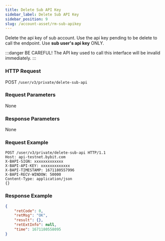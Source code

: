```yaml
---
title: Delete Sub API Key
sidebar_label: Delete Sub API Key
sidebar_position: 9
slug: /account-asset/rm-sub-apikey
---
```



Delete the api key of sub account. Use the api key pending to be delete to call the endpoint. Use **sub user's api key** ONLY.

:::danger
BE CAREFUL! The API key used to call this interface will be invalid immediately.
:::

### HTTP Request
POST `/user/v3/private/delete-sub-api`

### Request Parameters
None

### Response Parameters
None

### Request Example

```http
POST /user/v3/private/delete-sub-api HTTP/1.1
Host: api-testnet.bybit.com
X-BAPI-SIGN: xxxxxxxxxxxxx
X-BAPI-API-KEY: xxxxxxxxxxxxx
X-BAPI-TIMESTAMP: 1671180557996
X-BAPI-RECV-WINDOW: 50000
Content-Type: application/json
{}
```

### Response Example

```json
{
    "retCode": 0,
    "retMsg": "OK",
    "result": {},
    "retExtInfo": null,
    "time": 1671180558095
}
```
